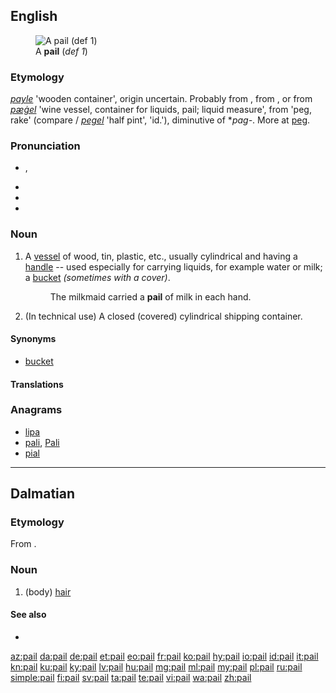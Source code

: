 ==English==
[[Image:Bail_(PSF).png|thumb|A '''pail''' (''def 1'')]]

===Etymology===
{{etyl|enm|en}} ''[[payle]]'' 'wooden container', origin uncertain. Probably from {{etyl|fro|en}} {{m|fro|paielle||pan, cooking vessel, liquid measure}}, from {{etyl|la|en}} {{m|la|patella}}, or from {{etyl|ang|en}} ''[[pægel|pæġel]]'' 'wine vessel, container for liquids, pail; liquid measure', from {{etyl|gem-pro|en}} {{m|gem-pro|*pagilaz}} 'peg, rake' (compare {{etyl|dum|-}}/{{etyl|gml|-}} ''[[pegel#Middle Dutch|pegel]]'' 'half pint', {{etyl|da|-}} ''{{l|da|pægl}}'' 'id.'), diminutive of *''pag-''. More at [[peg]].

===Pronunciation===
* {{enPR|pāl}}, {{IPA|/peɪl/|lang=en}}
* {{audio|en-us-pail.ogg|Audio (US)|lang=en}}
* {{rhymes|eɪl|lang=en}}
* {{homophones|lang=en|pale}}

===Noun===
{{en-noun}}

# A [[vessel]] of wood, tin, plastic, etc., usually cylindrical and having a [[handle]] -- used especially for carrying liquids, for example water or milk; a [[bucket]] ''(sometimes with a cover)''.
#: The milkmaid carried a '''pail''' of milk in each hand.
# (In technical use) A closed (covered) cylindrical shipping container.

====Synonyms====
* [[bucket]]

====Translations====
{{trans-see|bucket}}

===Anagrams===
* [[lipa#English|lipa]]
* [[pali#English|pali]], [[Pali#English|Pali]]
* [[pial#English|pial]]

----

==Dalmatian==

===Etymology===
From {{etyl|la|dlm}} {{m|la|pilus}}.

===Noun===
{{head|dlm|noun|g=m}}

# (body) [[hair]]

====See also====
* {{l|dlm|capei}}

[[az:pail]]
[[da:pail]]
[[de:pail]]
[[et:pail]]
[[eo:pail]]
[[fr:pail]]
[[ko:pail]]
[[hy:pail]]
[[io:pail]]
[[id:pail]]
[[it:pail]]
[[kn:pail]]
[[ku:pail]]
[[ky:pail]]
[[lv:pail]]
[[hu:pail]]
[[mg:pail]]
[[ml:pail]]
[[my:pail]]
[[pl:pail]]
[[ru:pail]]
[[simple:pail]]
[[fi:pail]]
[[sv:pail]]
[[ta:pail]]
[[te:pail]]
[[vi:pail]]
[[wa:pail]]
[[zh:pail]]